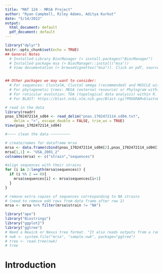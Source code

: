 ```yaml
---
title: "MAT 124 - MRSA Project"
author: "Ryan Campbell, Riley Adams, Aditya Kurkut"
date: "5/14/2022"
output:
  html_document: default
  pdf_document: default
---
```

```r
library("dplyr")
knitr::opts_chunk$set(echo = TRUE)
## General Notes
  # Installed Library BiocManager (> install.packages("BiocManager")
  # Installed package msa (> BiocManager::install("msa"))
  # View documentation (> browseVignettes("msa")). Click on pdf, source, or R code.


## Other packages we may want to consider:
  # For sequences: ClustalW, Clustal omega (recommended) and MUSCLE within R.
  # For phylogenetic trees: MEGA (external resource) or Phylogram within R.
  # For reticular evolution: TDA (topological data analysis) within R. Dr. Arsuaga mentions RDP4 (Not sure what language/software)
  # For BLAST: https://blast.ncbi.nlm.nih.gov/Blast.cgi?PROGRAM=blastn&PAGE_TYPE=BlastSearch&BLAST_SPEC=&LINK_LOC=blasttab&LAST_PAGE=blastp
```

```r
# read in the data
library(readr)
pnas_1702472114_sd04 <- read_delim("pnas.1702472114.sd04.txt", 
    delim = ">", escape_double = FALSE, trim_ws = TRUE)
View(pnas_1702472114_sd04)

#~~~~ clean the data ~~~~~~~~~

# create/names for dataframe mrsa
mrsa <- data.frame(cbind(pnas_1702472114_sd04[2],pnas_1702472114_sd04[1]))
mrsa[1,1] <- "USA_2001_2"
colnames(mrsa) <- c("strain","sequences")

#align sequences with their strains
for (i in 2:length(mrsa$sequences)) {
  if (i %% 2 == 0){
    mrsa$sequences[i] <- mrsa$sequences[i+1]
  }
}

# remove extra copies of sequences corresponding to NA strains
# (need to remove odd rows from data frame after row 2)
mrsa <- mrsa %>% filter(mrsa$strain != "NA")
```

```r
library("ape")
library("Biostrings")
library("ggplot2")
library("ggtree")
# Need a Newick or Nexus tree format. "It also reads outputs from a range of tree-building software such as BEAST, EPA, HYPHY, PAML, PHYLDOG, pplacer, r8s, RAxML and RevBayes."
# nwk <- system.file("mrsa", "sample.nwk", package="ggtree")
# tree <- read.tree(nwk)
# tree
```


# Introduction






























